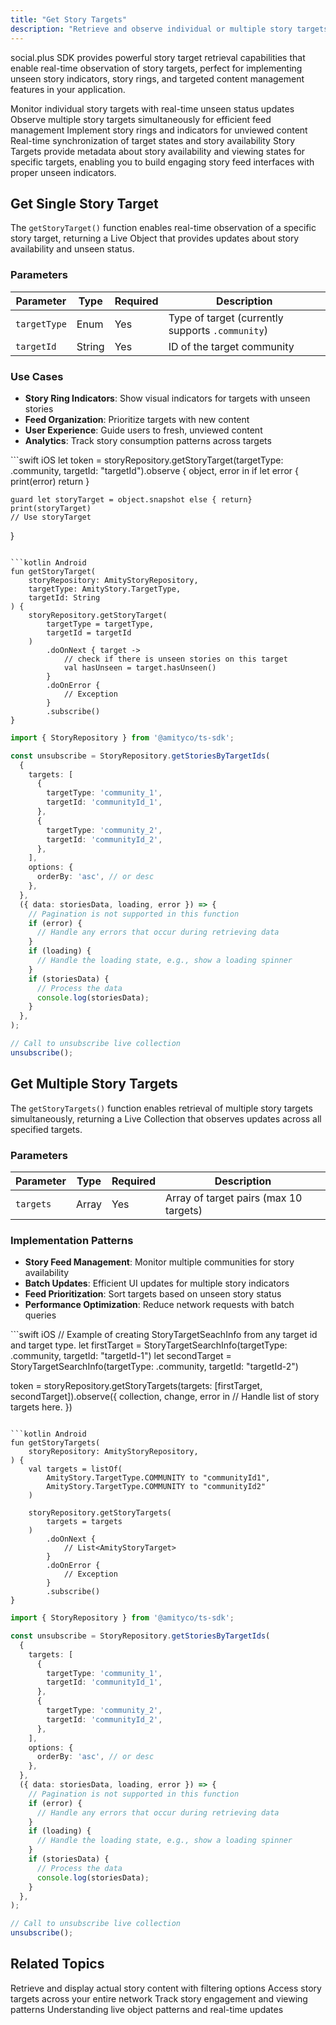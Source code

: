 ```yaml
---
title: "Get Story Targets"
description: "Retrieve and observe individual or multiple story targets with real-time updates, enabling features like unseen story indicators and targeted content management"
---
```


social.plus SDK provides powerful story target retrieval capabilities that enable real-time observation of story targets, perfect for implementing unseen story indicators, story rings, and targeted content management features in your application.

<CardGroup cols={2}>
  <Card title="Single Target Observation" icon="bullseye-pointer">
    Monitor individual story targets with real-time unseen status updates
  </Card>
  <Card title="Multi-Target Queries" icon="bullseye">
    Observe multiple story targets simultaneously for efficient feed management
  </Card>
  <Card title="Unseen Story Detection" icon="eye-slash">
    Implement story rings and indicators for unviewed content
  </Card>
  <Card title="Live Object Updates" icon="bolt">
    Real-time synchronization of target states and story availability
  </Card>
</CardGroup>

<Info>
Story Targets provide metadata about story availability and viewing states for specific targets, enabling you to build engaging story feed interfaces with proper unseen indicators.
</Info>

## Get Single Story Target

The `getStoryTarget()` function enables real-time observation of a specific story target, returning a Live Object that provides updates about story availability and unseen status.

### Parameters

| Parameter | Type | Required | Description |
|-----------|------|----------|-------------|
| `targetType` | Enum | Yes | Type of target (currently supports `.community`) |
| `targetId` | String | Yes | ID of the target community |

### Use Cases
- **Story Ring Indicators**: Show visual indicators for targets with unseen stories
- **Feed Organization**: Prioritize targets with new content
- **User Experience**: Guide users to fresh, unviewed content
- **Analytics**: Track story consumption patterns across targets

<CodeGroup>
```swift iOS
let token = storyRepository.getStoryTarget(targetType: .community, targetId: "targetId").observe { object, error in
    if let error {
        print(error)
        return
    }
    
    guard let storyTarget = object.snapshot else { return}
    print(storyTarget)
    // Use storyTarget
}
```

```kotlin Android
fun getStoryTarget(
    storyRepository: AmityStoryRepository,
    targetType: AmityStory.TargetType,
    targetId: String
) {
    storyRepository.getStoryTarget(
        targetType = targetType,
        targetId = targetId
    )
        .doOnNext { target ->
            // check if there is unseen stories on this target
            val hasUnseen = target.hasUnseen()
        }
        .doOnError {
            // Exception
        }
        .subscribe()
}
```

```typescript TypeScript
import { StoryRepository } from '@amityco/ts-sdk';

const unsubscribe = StoryRepository.getStoriesByTargetIds(
  {
    targets: [
      {
        targetType: 'community_1',
        targetId: 'communityId_1',
      },
      {
        targetType: 'community_2',
        targetId: 'communityId_2',
      },
    ],
    options: {
      orderBy: 'asc', // or desc
    },
  },
  ({ data: storiesData, loading, error }) => {
    // Pagination is not supported in this function
    if (error) {
      // Handle any errors that occur during retrieving data
    }
    if (loading) {
      // Handle the loading state, e.g., show a loading spinner
    }
    if (storiesData) {
      // Process the data
      console.log(storiesData);
    }
  },
);

// Call to unsubscribe live collection
unsubscribe();
```
</CodeGroup>

## Get Multiple Story Targets

The `getStoryTargets()` function enables retrieval of multiple story targets simultaneously, returning a Live Collection that observes updates across all specified targets.

### Parameters

| Parameter | Type | Required | Description |
|-----------|------|----------|-------------|
| `targets` | Array | Yes | Array of target pairs (max 10 targets) |


### Implementation Patterns
- **Story Feed Management**: Monitor multiple communities for story availability
- **Batch Updates**: Efficient UI updates for multiple story indicators
- **Feed Prioritization**: Sort targets based on unseen story status
- **Performance Optimization**: Reduce network requests with batch queries

<CodeGroup>
```swift iOS
// Example of creating StoryTargetSeachInfo from any target id and target type.
let firstTarget = StoryTargetSearchInfo(targetType: .community, targetId: "targetId-1")
let secondTarget = StoryTargetSearchInfo(targetType: .community, targetId: "targetId-2")

token = storyRepository.getStoryTargets(targets: [firstTarget, secondTarget]).observe({ collection, change, error in
    // Handle list of story targets here.
})
```

```kotlin Android
fun getStoryTargets(
    storyRepository: AmityStoryRepository,
) {
    val targets = listOf(
        AmityStory.TargetType.COMMUNITY to "communityId1",
        AmityStory.TargetType.COMMUNITY to "communityId2"
    )

    storyRepository.getStoryTargets(
        targets = targets
    )
        .doOnNext {
            // List<AmityStoryTarget>
        }
        .doOnError {
            // Exception
        }
        .subscribe()
}
```

```typescript TypeScript
import { StoryRepository } from '@amityco/ts-sdk';

const unsubscribe = StoryRepository.getStoriesByTargetIds(
  {
    targets: [
      {
        targetType: 'community_1',
        targetId: 'communityId_1',
      },
      {
        targetType: 'community_2',
        targetId: 'communityId_2',
      },
    ],
    options: {
      orderBy: 'asc', // or desc
    },
  },
  ({ data: storiesData, loading, error }) => {
    // Pagination is not supported in this function
    if (error) {
      // Handle any errors that occur during retrieving data
    }
    if (loading) {
      // Handle the loading state, e.g., show a loading spinner
    }
    if (storiesData) {
      // Process the data
      console.log(storiesData);
    }
  },
);

// Call to unsubscribe live collection
unsubscribe();
```
</CodeGroup>

## Related Topics

<CardGroup cols={2}>
  <Card title="Get Stories" href="./get-stories" icon="list">
    Retrieve and display actual story content with filtering options
  </Card>
  <Card title="Global Story Targets" href="./get-global-story-targets" icon="globe">
    Access story targets across your entire network
  </Card>
  <Card title="Story Analytics" href="../analytics/story-impressions" icon="chart-bar">
    Track story engagement and viewing patterns
  </Card>
  <Card title="Live Objects" href="../../../core-concepts/realtime-communication/live-objects" icon="bolt">
    Understanding live object patterns and real-time updates
  </Card>
</CardGroup>
